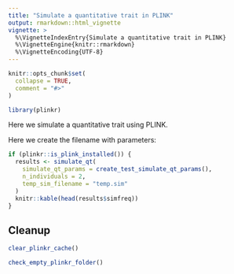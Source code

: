 ```yaml
---
title: "Simulate a quantitative trait in PLINK"
output: rmarkdown::html_vignette
vignette: >
  %\VignetteIndexEntry{Simulate a quantitative trait in PLINK}
  %\VignetteEngine{knitr::rmarkdown}
  %\VignetteEncoding{UTF-8}
---
```


```r
knitr::opts_chunk$set(
  collapse = TRUE,
  comment = "#>"
)
```

```r
library(plinkr)
```

Here we simulate a quantitative trait using PLINK.

Here we create the filename with parameters:


```r
if (plinkr::is_plink_installed()) {
  results <- simulate_qt(
    simulate_qt_params = create_test_simulate_qt_params(),
    n_individuals = 2,
    temp_sim_filename = "temp.sim"
  )
  knitr::kable(head(results$simfreq))
}
```


## Cleanup

```r
clear_plinkr_cache()
```

```r
check_empty_plinkr_folder()
```
